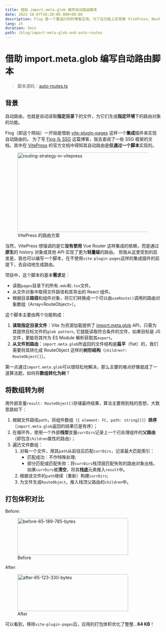 ```yaml
---
title: 借助 import.meta.glob 编写自动路由脚本
date: 2022-10-07T16:20:00.000+08:00
description: Flog 是一个重运行时的博客应用，为了在功能上实现像 VitePress、Next.js 等 SSG 框架那样的基于文件系统的路由，使用 Vite 自带的 import.meta.glob API 实现了一个轻量级的、运行时的自动路由脚本。
lang: zh
duration: 3min
path: /blog/import-meta-glob-and-auto-routes
---
```


# 借助 import.meta.glob 编写自动路由脚本

> 脚本源码：[auto-routes.ts](https://github.com/3fuyang/3fuyang.github.io/blob/master/src/routes/auto-routes.ts)

## 背景

自动路由，也就是自动读取**指定目录**下的文件，为它们生成**指定环境**下的路由对象的功能。

Flog（即这个网站）一开始是借助 [vite-plugin-pages](https://github.com/hannoeru/vite-plugin-pages) 这样一个**集成**插件来实现自动路由的。
为了写 [Flog 与 SSG](https://3fuyang.github.io/blog/ssg-in-flog#自动路由) 这篇博客，我去查阅了一些 SSG 框架的文档，其中在 [VitePress](https://vitepress.vuejs.org/)
的官方文档中得知其自动路由是**仅通过一个脚本**实现的。

<figure>
  <picture>
    <source type="image/avif" srcSet="/images/import-meta-glob-and-auto-routes/flog-and-ssg.avif" />
    <source type="image/webp" srcSet="/images/import-meta-glob-and-auto-routes/flog-and-ssg.webp" />
    <img width="947" height="256" alt="routing-strategy-in-vitepress" src="/images/import-meta-glob-and-auto-routes/flog-and-ssg.jpg" className="invertable" />
  </picture>
  <figcaption>VitePress 的路由方案</figcaption>
</figure>

当然，VitePress 想强调的是它**没有使用** Vue Router 这样集成的依赖，而是通过**原生**的 history 对象或其他 API 实现了更为**轻量级**的路由。
但我从这里受到的启发是，我也可以编写一个脚本，在不使用`vite-plugin-pages`这样的集成插件的前提下，去自动地生成路由。

项目中，这个脚本的基本**需求**是：
+ 读取`pages`目录下的所有`.mdx`和`.tsx`文件。
+ 从文件对象中取得文件路径和其导出的 React 组件。
+ 根据目录**路径**和组件对象，将它们转换成一个可以由`useRoute()`调用的路由对象数组（Array\<RouteObject\>）。

这个脚本主要由两个功能构成：
1. **读取指定目录文件**：Vite 为资源加载提供了 [import.meta.glob](https://vitejs.dev/guide/features.html#glob-import) API，只需为其提供目标文件的`glob pattern`,
它就能读取符合条件的文件，如果目标是 JS 文件，更能将其作为 ES Module 解析获取其`export`。
2. **从文件到路由**：`import.meta.glob`所返回的文件结构是**扁平**（flat）的，我们需要将其转化成 RouteObject 这样的**树形结构**（`children?: RouteObject[]`）。

第一点通过`import.meta.glob`可以很轻松地解决，那么主要的难点好像就成了一道算法题，如何将**数组转化为树**？

## 将数组转为树

用外部变量`result: RouteObject[]`存储最终结果，算法主要用到栈的思想，大致思路如下：
<br/>
1. 根据文件路径`path`，将组件数组（`{ element: FC, path: string}[]`）**排序**（`import.meta.glob`返回的结果已是有序）；
2. 在循环外，使用一个外部**栈型**变量`currDirs`记录上一个已处理组件的**父路由**（即包含`children`属性的路由）；
3. 遍历文件数组：
    1. 对每一个文件，用其`path`从前往后匹配`currDirs`，记录最大匹配索引：
        + 匹配成功：不作特殊处理;
        + 部分匹配或匹配失败：将`currDirs`栈顶层匹配失败的路由对象出栈，如果`currDirs`被**清空**，将其**栈底**元素推入`result`中。
    2. 根据该文件的`path`继续（重新）构建`currDirs`;
    3. 为文件生成`RouteObject`，推入栈顶父路由的`children`中。

## 打包体积对比

Before:

<figure>
  <picture>
    <source type="image/avif" srcSet="/images/ssg-in-flog/vite-universal-plugins.avif" />
    <source type="image/webp" srcSet="/images/import-meta-glob-and-auto-routes/before.webp" />
    <img width="358" height="119" alt="before-65-189-785-bytes" src="/images/import-meta-glob-and-auto-routes/before.jpg" className="invertable" />
  </picture>
  <figcaption>Before</figcaption>
</figure>

After:

<figure>
  <picture>
    <source type="image/avif" srcSet="/images/import-meta-glob-and-auto-routes/after.avif" />
    <source type="image/webp" srcSet="/images/import-meta-glob-and-auto-routes/after.webp" />
    <img width="358" height="119" alt="after-65-123-330-bytes" src="/images/import-meta-glob-and-auto-routes/after.jpg" className="invertable" />
  </picture>
  <figcaption>After</figcaption>
</figure>

可以看到，移除`vite-plugin-pages`后，应用的打包体积优化了整整...**64 KB**！